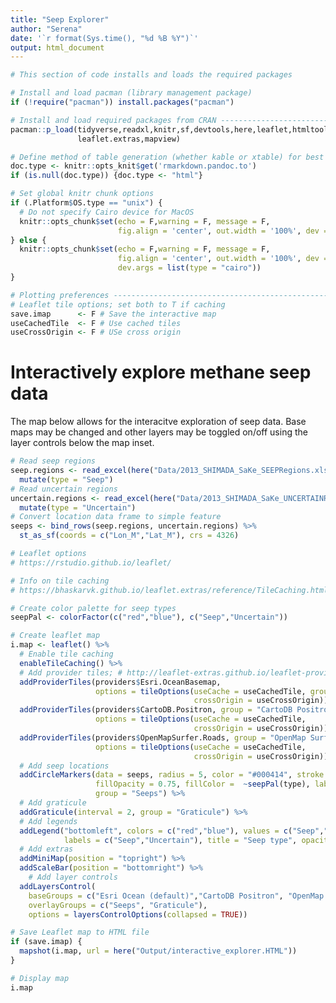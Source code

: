 ```yaml
---
title: "Seep Explorer"
author: "Serena"
date: '`r format(Sys.time(), "%d %B %Y")`'
output: html_document
---
```


```r
# This section of code installs and loads the required packages

# Install and load pacman (library management package)
if (!require("pacman")) install.packages("pacman")

# Install and load required packages from CRAN ---------------------------------
pacman::p_load(tidyverse,readxl,knitr,sf,devtools,here,leaflet,htmltools,
               leaflet.extras,mapview)

# Define method of table generation (whether kable or xtable) for best formatting
doc.type <- knitr::opts_knit$get('rmarkdown.pandoc.to')
if (is.null(doc.type)) {doc.type <- "html"}

# Set global knitr chunk options
if (.Platform$OS.type == "unix") {
  # Do not specify Cairo device for MacOS
  knitr::opts_chunk$set(echo = F,warning = F, message = F,
                        fig.align = 'center', out.width = '100%', dev = "png", dpi = 150)
} else {
  knitr::opts_chunk$set(echo = F,warning = F, message = F,
                        fig.align = 'center', out.width = '100%', dev = "png", dpi = 150,
                        dev.args = list(type = "cairo"))
}

# Plotting preferences -------------------------------------------------------
# Leaflet tile options; set both to T if caching
save.imap      <- F # Save the interactive map
useCachedTile  <- F # Use cached tiles
useCrossOrigin <- F # USe cross origin
```  

# Interactively explore methane seep data 
The map below allows for the interacitve exploration of seep data. Base maps may be changed and other layers may be toggled on/off using the layer controls below the map inset.  

```r
# Read seep regions
seep.regions <- read_excel(here("Data/2013_SHIMADA_SaKe_SEEPRegions.xlsx")) %>%
  mutate(type = "Seep")
# Read uncertain regions
uncertain.regions <- read_excel(here("Data/2013_SHIMADA_SaKe_UNCERTAINRegions.xlsx")) %>%
  mutate(type = "Uncertain")
# Convert location data frame to simple feature
seeps <- bind_rows(seep.regions, uncertain.regions) %>% 
  st_as_sf(coords = c("Lon_M","Lat_M"), crs = 4326) 
```

```r
# Leaflet options
# https://rstudio.github.io/leaflet/

# Info on tile caching
# https://bhaskarvk.github.io/leaflet.extras/reference/TileCaching.html

# Create color palette for seep types
seepPal <- colorFactor(c("red","blue"), c("Seep","Uncertain"))

# Create leaflet map
i.map <- leaflet() %>% 
  # Enable tile caching
  enableTileCaching() %>%
  # Add provider tiles; # http://leaflet-extras.github.io/leaflet-providers/preview/index.html
  addProviderTiles(providers$Esri.OceanBasemap, 
                   options = tileOptions(useCache = useCachedTile, group = "Esri Ocean (default)",
                                         crossOrigin = useCrossOrigin)) %>%
  addProviderTiles(providers$CartoDB.Positron, group = "CartoDB Positron",
                   options = tileOptions(useCache = useCachedTile, 
                                         crossOrigin = useCrossOrigin)) %>%
  addProviderTiles(providers$OpenMapSurfer.Roads, group = "OpenMap Surfer Roads", 
                   options = tileOptions(useCache = useCachedTile, 
                                         crossOrigin = useCrossOrigin)) %>% 
  # Add seep locations
  addCircleMarkers(data = seeps, radius = 5, color = "#000414", stroke = TRUE, weight = 1,
                   fillOpacity = 0.75, fillColor =  ~seepPal(type), label = ~htmlEscape(type),
                   group = "Seeps") %>% 
  # Add graticule
  addGraticule(interval = 2, group = "Graticule") %>% 
  # Add legends
  addLegend("bottomleft", colors = c("red","blue"), values = c("Seep","Uncertain"),
            labels = c("Seep","Uncertain"), title = "Seep type", opacity = 1) %>%
  # Add extras
  addMiniMap(position = "topright") %>% 
  addScaleBar(position = "bottomright") %>% 
    # Add layer controls
  addLayersControl(
    baseGroups = c("Esri Ocean (default)","CartoDB Positron", "OpenMap Surfer Roads"),
    overlayGroups = c("Seeps", "Graticule"),
    options = layersControlOptions(collapsed = TRUE)) 

# Save Leaflet map to HTML file
if (save.imap) {
  mapshot(i.map, url = here("Output/interactive_explorer.HTML"))
}

# Display map
i.map
```